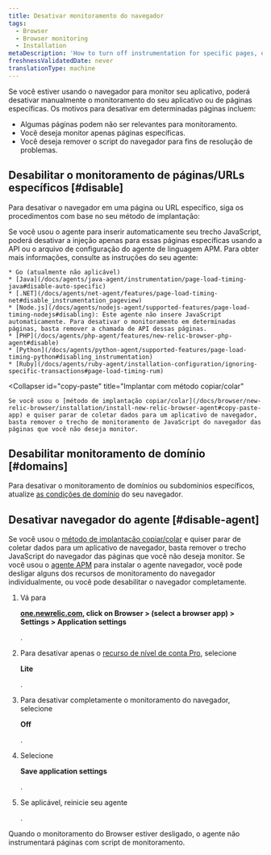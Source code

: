 ```yaml
---
title: Desativar monitoramento do navegador
tags:
  - Browser
  - Browser monitoring
  - Installation
metaDescription: 'How to turn off instrumentation for specific pages, or disable the browser agent completely.'
freshnessValidatedDate: never
translationType: machine
---
```


Se você estiver usando o navegador para monitor seu aplicativo, poderá desativar manualmente o monitoramento do seu aplicativo ou de páginas específicas. Os motivos para desativar <InlinePopover type="browser"/>em determinadas páginas incluem:

* Algumas páginas podem não ser relevantes para monitoramento.
* Você deseja monitor apenas páginas específicas.
* Você deseja remover o script do navegador para fins de resolução de problemas.

## Desabilitar o monitoramento de páginas/URLs específicos [#disable]

Para desativar o navegador em uma página ou URL específico, siga os procedimentos com base no seu método de implantação:

<CollapserGroup>
  <Collapser
    id="agent"
    title="Implantar com agente APM selecionado"
  >
    Se você usou o agente <InlinePopover type="apm"/>para inserir automaticamente seu trecho JavaScript, poderá desativar a injeção apenas para essas páginas específicas usando a API ou o arquivo de configuração do agente de linguagem APM. Para obter mais informações, consulte as instruções do seu agente:

    * Go (atualmente não aplicável)
    * [Java](/docs/agents/java-agent/instrumentation/page-load-timing-java#disable-auto-specific)
    * [.NET](/docs/agents/net-agent/features/page-load-timing-net#disable_instrumentation_pageview)
    * [Node.js](/docs/agents/nodejs-agent/supported-features/page-load-timing-nodejs#disabling): Este agente não insere JavaScript automaticamente. Para desativar o monitoramento em determinadas páginas, basta remover a chamada de API dessas páginas.
    * [PHP](/docs/agents/php-agent/features/new-relic-browser-php-agent#disable)
    * [Python](/docs/agents/python-agent/supported-features/page-load-timing-python#disabling_instrumentation)
    * [Ruby](/docs/agents/ruby-agent/installation-configuration/ignoring-specific-transactions#page-load-timing-rum)
  </Collapser>

  <Collapser
    id="copy-paste"
    title="Implantar com método copiar/colar"
  >
    Se você usou o [método de implantação copiar/colar](/docs/browser/new-relic-browser/installation/install-new-relic-browser-agent#copy-paste-app) e quiser parar de coletar dados para um aplicativo de navegador, basta remover o trecho de monitoramento de JavaScript do navegador das páginas que você não deseja monitor.
  </Collapser>
</CollapserGroup>

## Desabilitar monitoramento de domínio [#domains]

Para desativar o monitoramento de domínios ou subdomínios específicos, atualize [as condições de domínio](/docs/browser/new-relic-browser/configuration/monitor-or-block-specific-domains-subdomains) do seu navegador.

## Desativar navegador do agente [#disable-agent]

Se você usou o [método de implantação copiar/colar](/docs/browser/new-relic-browser/installation/install-new-relic-browser-agent#copy-paste-app) e quiser parar de coletar dados para um aplicativo de navegador, basta remover o trecho JavaScript do navegador das páginas que você não deseja monitor. Se você usou o [agente APM](/docs/browser/new-relic-browser/installation/install-new-relic-browser-agent#select-apm-app) para instalar o agente navegador, você pode desligar alguns dos recursos de monitoramento do navegador individualmente, ou você pode desabilitar o navegador completamente.

1. Vá para

   <DoNotTranslate>**[one.newrelic.com](https://one.newrelic.com/all-capabilities), click on Browser > (select a browser app) > Settings > Application settings**</DoNotTranslate>

   .

2. Para desativar apenas o [recurso de nível de conta Pro](/docs/browser/new-relic-browser/getting-started/new-relic-browser), selecione

   <DoNotTranslate>**Lite**</DoNotTranslate>

   .

3. Para desativar completamente o monitoramento do navegador, selecione

   <DoNotTranslate>**Off**</DoNotTranslate>

   .

4. Selecione

   <DoNotTranslate>**Save application settings**</DoNotTranslate>

   .

5. Se aplicável, reinicie seu agente

   <InlinePopover type="apm"/>

   .

Quando o monitoramento do Browser estiver desligado, o agente não instrumentará páginas com script de monitoramento.